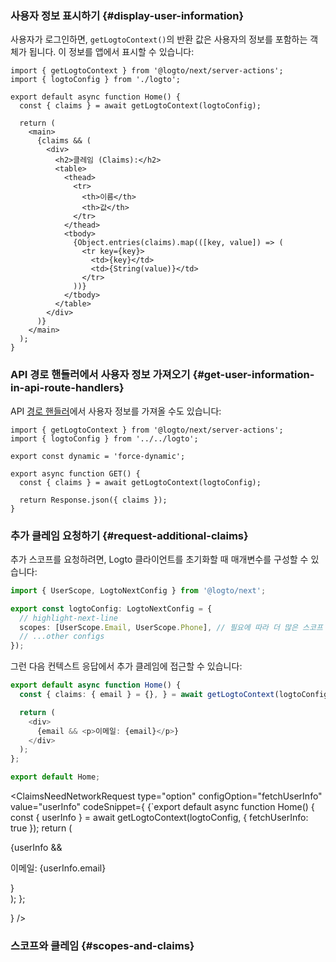

### 사용자 정보 표시하기 \{#display-user-information}

사용자가 로그인하면, `getLogtoContext()`의 반환 값은 사용자의 정보를 포함하는 객체가 됩니다. 이 정보를 앱에서 표시할 수 있습니다:

```tsx title="app/page.tsx"
import { getLogtoContext } from '@logto/next/server-actions';
import { logtoConfig } from './logto';

export default async function Home() {
  const { claims } = await getLogtoContext(logtoConfig);

  return (
    <main>
      {claims && (
        <div>
          <h2>클레임 (Claims):</h2>
          <table>
            <thead>
              <tr>
                <th>이름</th>
                <th>값</th>
              </tr>
            </thead>
            <tbody>
              {Object.entries(claims).map(([key, value]) => (
                <tr key={key}>
                  <td>{key}</td>
                  <td>{String(value)}</td>
                </tr>
              ))}
            </tbody>
          </table>
        </div>
      )}
    </main>
  );
}
```

### API 경로 핸들러에서 사용자 정보 가져오기 \{#get-user-information-in-api-route-handlers}

API [경로 핸들러](https://nextjs.org/docs/app/building-your-application/routing/route-handlers)에서 사용자 정보를 가져올 수도 있습니다:

```tsx title="app/api/profile/route.ts"
import { getLogtoContext } from '@logto/next/server-actions';
import { logtoConfig } from '../../logto';

export const dynamic = 'force-dynamic';

export async function GET() {
  const { claims } = await getLogtoContext(logtoConfig);

  return Response.json({ claims });
}
```

### 추가 클레임 요청하기 \{#request-additional-claims}

<FindUserInfoMissing method="getLogtoContext" />

<ScopesAndClaimsIntroduction />

추가 스코프를 요청하려면, Logto 클라이언트를 초기화할 때 매개변수를 구성할 수 있습니다:

```ts title="app/logto.ts"
import { UserScope, LogtoNextConfig } from '@logto/next';

export const logtoConfig: LogtoNextConfig = {
  // highlight-next-line
  scopes: [UserScope.Email, UserScope.Phone], // 필요에 따라 더 많은 스코프 추가
  // ...other configs
});
```

그런 다음 컨텍스트 응답에서 추가 클레임에 접근할 수 있습니다:

```ts title="app/page.tsx"
export default async function Home() {
  const { claims: { email } = {}, } = await getLogtoContext(logtoConfig);

  return (
    <div>
      {email && <p>이메일: {email}</p>}
    </div>
  );
};

export default Home;
```

<ClaimsNeedNetworkRequest
  type="option"
  configOption="fetchUserInfo"
  value="userInfo"
  codeSnippet={
    <CodeBlock language="ts" title="app/page.tsx">{`export default async function Home() {
  const { userInfo } = await getLogtoContext(logtoConfig, { fetchUserInfo: true });
  return (
    <div>
      {userInfo && <p>이메일: {userInfo.email}</p>}
    </div>
  );
};

  }
/>

### 스코프와 클레임 \{#scopes-and-claims}

<ScopesAndClaims />
